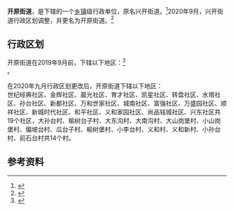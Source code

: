 {{中国乡级行政区|21/12/82/003/000}}

'''开原街道'''，是{{PRC admin/fullname|21/12/82/003/000|3}}下辖的一个[[乡镇|乡镇]]级行政单位，原名兴开街道。<ref>{{PRC admin/ref sgc|{{PRC admin/parent|21/12/82/003/000}}}}</ref>2020年9月，兴开街道行政区划调整，并更名为开原街道。<ref>{{Cite web|title=铁岭市人民政府关于开原市街道行政区划调整及更名事宜的批复|url=https://mp.weixin.qq.com/s/GIfE82vHLKnytLiK2aIXag|author=开原市融媒体中心|date=2020-09-15|access-date=2021-02-07|archive-date=2021-02-15|archive-url=https://web.archive.org/web/20210215232747/https://mp.weixin.qq.com/s/GIfE82vHLKnytLiK2aIXag|dead-url=no}}</ref>

== 行政区划 ==

开原街道在2019年9月前，下辖以下地区：<ref>{{PRC admin/ref sgc|21/12/82/003/000}}</ref><br>
{{PRC admin/children|21/12/82/003/000}}。

在2020年九月行政区划更改后，开原街道下辖以下地区：<br>
世纪经典社区、金辉社区、晨光社区、育才社区、凯星社区、转盘社区、水塔社区、孙台社区、新都社区、万和世家社区、城南社区、富强社区、万盛园社区、顺祥社区、新城时代社区、和平社区、义和家园社区、尚品铭城社区、兴东社区共19个社区，大孙台村、榆树台子村、大东沟村、大南沟村、大山岗堡村、小山岗堡村、偏坡台村、瓜台子村、榆树堡村、小李台村、义和村、义和新村、小孙台村、前石台村共14个村。

== 参考资料 ==

{{reflist}}

{{PRC admin/navcat|21/12/82/003/000}}
{{辽宁行政区划小作品}}
